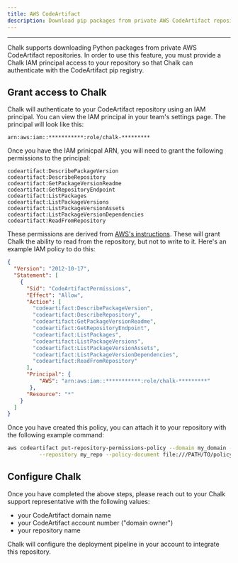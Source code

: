 ```yaml
---
title: AWS CodeArtifact
description: Download pip packages from private AWS CodeArtifact repositories
---
```



---

Chalk supports downloading Python packages from private AWS CodeArtifact repositories. In order to use this feature,
you must provide a Chalk IAM principal access to your repository so that Chalk can authenticate with the CodeArtifact
pip registry.

## Grant access to Chalk

Chalk will authenticate to your CodeArtifact repository using an IAM principal. You can view the IAM principal
in your team's settings page. The principal will look like this:

```
arn:aws:iam::***********:role/chalk-*********
```

Once you have the IAM prinicpal ARN, you will need to grant the following permissions to the principal:

```
codeartifact:DescribePackageVersion
codeartifact:DescribeRepository
codeartifact:GetPackageVersionReadme
codeartifact:GetRepositoryEndpoint
codeartifact:ListPackages
codeartifact:ListPackageVersions
codeartifact:ListPackageVersionAssets
codeartifact:ListPackageVersionDependencies
codeartifact:ReadFromRepository
```

These permissions are derived from [AWS's instructions](https://docs.aws.amazon.com/codeartifact/latest/ug/repo-policies.html).
These will grant Chalk the ability to read from the repository, but not to write to it. Here's an example IAM policy to do this:

```json
{
  "Version": "2012-10-17",
  "Statement": [
    {
      "Sid": "CodeArtifactPermissions",
      "Effect": "Allow",
      "Action": [
        "codeartifact:DescribePackageVersion",
        "codeartifact:DescribeRepository",
        "codeartifact:GetPackageVersionReadme",
        "codeartifact:GetRepositoryEndpoint",
        "codeartifact:ListPackages",
        "codeartifact:ListPackageVersions",
        "codeartifact:ListPackageVersionAssets",
        "codeartifact:ListPackageVersionDependencies",
        "codeartifact:ReadFromRepository"
      ],
      "Principal": {
          "AWS": "arn:aws:iam::***********:role/chalk-*********"
       },
      "Resource": "*"
    }
  ]
}
```

Once you have created this policy, you can attach it to your repository with the following example command:

```sh
aws codeartifact put-repository-permissions-policy --domain my_domain --domain-owner 111122223333 \
          --repository my_repo --policy-document file:///PATH/TO/policy.json
```


## Configure Chalk

Once you have completed the above steps, please reach out to your Chalk support representative with the following values:

- your CodeArtifact domain name
- your CodeArtifact account number ("domain owner")
- your repository name

Chalk will configure the deployment pipeline in your account to integrate this repository.